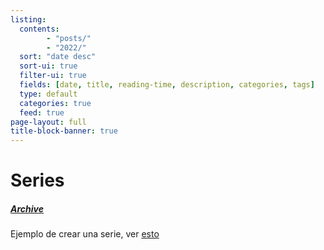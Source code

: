 ```yaml
---
listing:
  contents:
        - "posts/"
        - "2022/"
  sort: "date desc"
  sort-ui: true
  filter-ui: true
  fields: [date, title, reading-time, description, categories, tags]
  type: default
  categories: true
  feed: true
page-layout: full
title-block-banner: true
---
```


# Series

##### [Archive](archive.html)
Ejemplo de crear una serie, ver [esto](https://albert-rapp.de/posts/13_quarto_blog_writing_guide/13_quarto_blog_writing_guide.html#create-your-own-series)
